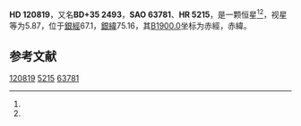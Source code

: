 {{Starbox begin
| name = HD 120819
}}
{{Starbox observe
| epoch = [[J2000.0|J2000.0]]
| constell = {{星座名待查}}<ref name=SIMBAD>{{cite web
 | url=http://simbad.u-strasbg.fr/simbad/sim-id?Ident=HR+5215
 | title =Pulsating variable Star
 | publisher=Centre de Données astronomiques de Strasbourg
 | work=SIMBAD
 | accessdate=2012-07-13}}</ref><ref name=DATA>{{cite web
 | url=http://vizier.u-strasbg.fr/viz-bin/VizieR-5?-out.add=.&-source=5050&-corr=PK=HR&-out.max=9999&HR=5215
 | title=VizieR Detailed Page
 | accessdate=2012-07-13
 | archive-date=2016-03-05
 | archive-url=https://web.archive.org/web/20160305002302/http://vizier.u-strasbg.fr/viz-bin/VizieR-5?-out.add=.&-source=5050&-corr=PK=HR&-out.max=9999&HR=5215
 | dead-url=no
 }}</ref>
| 星官 = 
| ra = {{RA|13|51|9.2}}<ref name=SIMBAD /><ref name=DATA />
| dec = {{DEC|+34|39|52}}<ref name=SIMBAD /><ref name=DATA />
| appmag_v = 5.87<ref name=SIMBAD /><ref name=DATA />
}}
{{Starbox character
| class = M2III<ref name=SIMBAD /><ref name=DATA />
| b-v = 1.62<ref name=SIMBAD /><ref name=DATA />
| u-b = 1.96<ref name=SIMBAD /><ref name=DATA />
| r-i = <ref name=SIMBAD /><ref name=DATA />
| variable = 
}}
{{Starbox astrometry
| radial_v = 1.96
| prop_mo_ra = -40
| parallax = 0.014
| p_error = 
}}
{{Starbox catalog
| names =BD+35 2493，[[SAO星表|SAO]] 63781，[[HD星表|HD]] 120819，[[HR星表|HR]] 5215}}
{{Starbox reference |Simbad=HR+5215}}
{{Starbox end}}

'''HD 120819'''，又名'''BD+35 2493'''，'''SAO 63781'''、'''HR 5215'''，是一颗恒星<ref name=SIMBAD /><ref name=DATA />，视星等为5.87，位于[[銀道座標系|銀經]]67.1，[[銀道座標系|銀緯]]75.16，其[[B1900.0|B1900.0]]坐标为赤經{{RA|13|46|44.4}}，赤緯{{DEC|+35|75.16|39}}。

== 参考文献 ==
{{reflist}}

{{star-stub}}

[[Category:HD和HDE天體|120819]]
[[Category:HR天體|5215]]
[[Category:SAO天體|63781]]